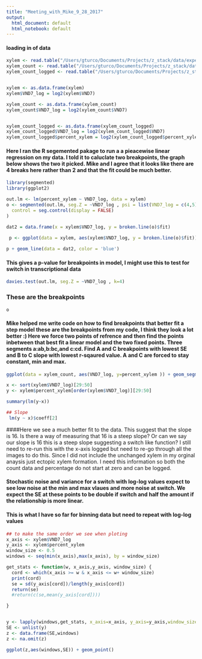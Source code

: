 ```yaml
---
title: "Meeting_with_Mike_9_28_2017"
output:
  html_document: default
  html_notebook: default
---
```


#### loading in of data

```r
xylem <- read.table("/Users/gturco/Documents/Projects/z_stack/data/experiments/all_d.txt", header=TRUE)
xylem_count <- read.table("/Users/gturco/Documents/Projects/z_stack/data/experiments/count_d.txt", header=TRUE)
xylem_count_logged <- read.table("/Users/gturco/Documents/Projects/z_stack/data/experiments/all_d_no_zero.txt", header=TRUE)


xylem <- as.data.frame(xylem)
xylem$VND7_log = log2(xylem$VND7)

xylem_count <- as.data.frame(xylem_count)
xylem_count$VND7_log = log2(xylem_count$VND7)


xylem_count_logged <- as.data.frame(xylem_count_logged)
xylem_count_logged$VND7_log = log2(xylem_count_logged$VND7)
xylem_count_logged$percent_xylem = log2(xylem_count_logged$percent_xylem)

```

#### Here I ran the  R segemented pakage to run a a pieacewise linear regression on my data. I told it to caluclate two breakpoints, the graph below shows the two it picked.  Mike and I agree that it looks like there are 4 breaks here rather than 2 and that the fit could be much better.

```r
library(segmented)
library(ggplot2)

out.lm <- lm(percent_xylem ~ VND7_log, data = xylem)
o <- segmented(out.lm, seg.Z = ~VND7_log , psi = list(VND7_log = c(4,5)),
  control = seg.control(display = FALSE)
)

dat2 = data.frame(x = xylem$VND7_log, y = broken.line(o)$fit)

 p <- ggplot(data = xylem, aes(xylem$VND7_log, y = broken.line(o)$fit))+ geom_jitter(data = xylem, aes(xylem$VND7_log, y = xylem$percent_xylem),alpha = 0.7,  shape = 4)  
 
p + geom_line(data = dat2, color = 'blue')
```

#### This gives a p-value for breakpoints in model, I might use this to test for switch in transcriptional data
```r
davies.test(out.lm, seg.Z = ~VND7_log , k=4)
```
### These are the breakpoints 
```r
o
```


#### Mike helped me write code on how to find breakpoints that better fit a step model these are the breakpoints from my code, I think they look a lot better :) Here we force two points of refrence and then find the points inbetween that best fit a linear model and the two fixed points. Three segments a:ab,b:bc,and c:cd. Find A and C breakpoints with lowest SE and B to C slope with lowest r-sqaured value. A and C are forced to stay constant, min and max.
```r
ggplot(data = xylem_count, aes(VND7_log, y=percent_xylem )) + geom_segment(y= 0, x= 0, xend = 5.312184, yend = 0, color="grey") +geom_segment(y= 85.29761, x= 6.585654, xend = 10, yend = 85.29761, color="grey") +  geom_segment(x= 5.312184, y= 0, xend = 6.585654, yend = 85.29761, color="grey") + geom_jitter(alpha = 0.7, size=0.2, shape = 4) + theme_bw() + theme(legend.position ="none", text=element_text(size=7), panel.margin = unit(0, "cm"), axis.ticks = element_line(size = 0.1), axis.line = element_line(size = 0.1), axis.ticks.length = unit(0.05, "cm"), axis.ticks.margin =unit(0, "cm")) + xlab(NULL) + ylab(NULL)

x <- sort(xylem$VND7_log)[29:50]
y <- xylem$percent_xylem[order(xylem$VND7_log)][29:50]

summary(lm(y~x))

## Slope
 lm(y ~ x)$coeff[2]
```

####Here we see a much better fit to the data. This suggest that the slope is 16. Is there a way of measuring that 16 is a steep slope? Or can we say our slope is 16 this is a steep slope suggesting a switch like function? I still need to re-run this with the x-axis logged but need to re-go through all the images to do this. Since I did not include the unchanged xylem in my orginal anaysis just ectopic xylem formation. I need this information so both the count data and percentage do not start at zero and can be logged.

#### Stochastic noise and variance for a switch with log-log values expect to see low noise at the min and max vlaues and more noise at switch. We expect the SE at these points to be double  if switch and half the amount if the relationship is more linear.

#### This is what I have so far for binning data but need to repeat with log-log values

```r

## to make the same order we see when ploting
x_axis <- xylem$VND7_log
y_axis <- xylem$percent_xylem
window_size <- 0.5
windows <- seq(min(x_axis),max(x_axis), by = window_size)

get_stats <- function(w, x_axis,y_axis, window_size) {
  cord <- which(x_axis >= w & x_axis <= w+ window_size)
  print(cord)
  se = sd(y_axis[cord])/length(y_axis[cord])
  return(se)
  #return(c(se,mean(y_axis[cord])))

}


y <- lapply(windows,get_stats, x_axis=x_axis, y_axis=y_axis,window_size=window_size )
SE <- unlist(y)
z <- data.frame(SE,windows)
z <- na.omit(z)

ggplot(z,aes(windows,SE)) + geom_point()
```

